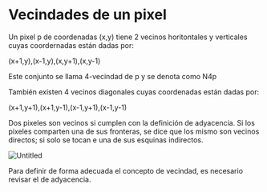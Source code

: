  
# Vecindades de un pixel

Un pixel p de coordenadas (x,y) tiene 2 vecinos horitontales y verticales cuyas coordernadas están dadas por:

<Callout type="info" emoji="💡">
	(x+1,y),(x-1,y),(x,y+1),(x,y-1)
</Callout>

Este conjunto se llama 4-vecindad de p y se denota como N4p

También existen 4 vecinos diagonales cuyas coordenadas están dadas por:

<Callout type="info" emoji="💡">
	(x+1,y+1),(x+1,y-1),(x-1,y+1),(x-1,y-1)
</Callout>

Dos pixeles son vecinos si cumplen con la definición de adyacencia. Si los pixeles comparten una de sus fronteras, se dice que los mismo son vecinos directos; si solo se tocan e una de sus esquinas indirectos.

![Untitled](https://prod-files-secure.s3.us-west-2.amazonaws.com/dbce8dd0-1434-4d7d-82fc-59b003dbf93d/6c19425c-77b0-406b-aa28-2af44ac9d8ee/Untitled.png)

Para definir de forma adecuada el concepto de vecindad, es necesario revisar el de adyacencia.
